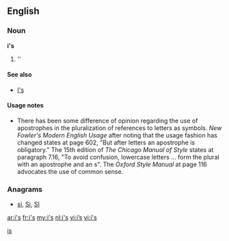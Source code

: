 {{also|Appendix:Variations of "is"}}
==English==

===Noun===
'''i's'''

# ''{{plural of|[[i]]}}

====See also====
* [[I's]]

====Usage notes====
* There has been some difference of opinion regarding the use of apostrophes in the pluralization of references to letters as symbols.  ''New Fowler's Modern English Usage'' after noting that the usage fashion has changed states at page 602, "But after letters an apostrophe is obligatory."    The 15th edition of ''The Chicago Manual of Style'' states at paragraph 7.16, "To avoid confusion, lowercase letters ... form the plural with an apostrophe and an s".  The ''Oxford Style Manual'' at page 116 advocates the use of common sense.

===Anagrams===
* [[si#English|si]], [[Si#English|Si]], [[SI#English|SI]]

[[Category:English terms spelled with '|is]]

[[ar:i's]]
[[fr:i's]]
[[my:i's]]
[[nl:i's]]
[[vi:i’s]]
[[vi:i's]]